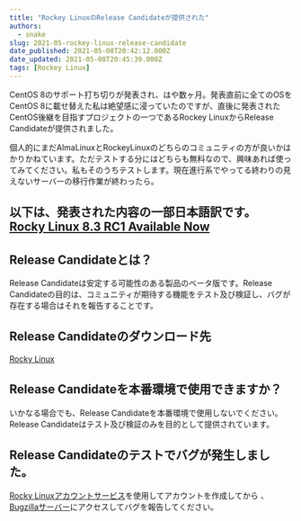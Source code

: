 ```yaml
---
title: "Rockey LinuxのRelease Candidateが提供された"
authors:
  - snake
slug: 2021-05-rockey-linux-release-candidate
date_published: 2021-05-08T20:42:12.000Z
date_updated: 2021-05-08T20:45:39.000Z
tags: [Rockey Linux]
---
```


CentOS 8のサポート打ち切りが発表され、はや数ヶ月。発表直前に全てのOSをCentOS 8に載せ替えた私は絶望感に浸っていたのですが、直後に発表されたCentOS後継を目指すプロジェクトの一つであるRockey LinuxからRelease Candidateが提供されました。

個人的にまだAlmaLinuxとRockeyLinuxのどちらのコミュニティの方が良いかはかりかねています。ただテストする分にはどちらも無料なので、興味あれば使ってみてください。私もそのうちテストします。現在進行系でやってる終わりの見えないサーバーの移行作業が終わったら。

以下は、発表された内容の一部日本語訳です。
[Rocky Linux 8.3 RC1 Available Now](https://forums.rockylinux.org/t/rocky-linux-8-3-rc1-available-now/2393)
---

## Release Candidateとは？

Release Candidateは安定する可能性のある製品のベータ版です。Release Candidateの目的は、コミュニティが期待する機能をテスト及び検証し、バグが存在する場合はそれを報告することです。

## Release Candidateのダウンロード先
[Rocky Linux](https://rockylinux.org/download)
## Release Candidateを本番環境で使用できますか？

いかなる場合でも、Release Candidateを本番環境で使用しないでください。Release Candidateはテスト及び検証のみを目的として提供されています。

## Release Candidateのテストでバグが発生しました。

[Rocky Linuxアカウントサービス](https://accounts.rockylinux.org/)を使用してアカウントを作成してから 、[Bugzillaサーバー](https://bugs.rockylinux.org/)にアクセスしてバグを報告してください。
